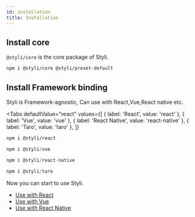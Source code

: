 ```yaml
---
id: installation
title: Installation
---
```



## Install core

`@styli/core` is the core package of Styli.

```bash
npm i @styli/core @styli/preset-default
```

## Install Framework binding

Styli is Framework-agnostic, Can use with React,Vue,React native etc.

<Tabs
  defaultValue="react"
  values={[
    { label: 'React', value: 'react' },
    { label: 'Vue', value: 'vue' },
    { label: 'React Native', value: 'react-native' },
    { label: 'Taro', value: 'taro' },
  ]}
>
  <TabItem value="react">


```bash
npm i @styli/react
```

  </TabItem>
  <TabItem value="vue">


```js
npm i @styli/vue
```

  </TabItem>


  <TabItem value="react-native">


```js
npm i @styli/react-native
```

  </TabItem>


  <TabItem value="taro">


```js
npm i @styli/taro
```

  </TabItem>
</Tabs>


Now you can start to use Styli.

- [Use with React](/docs/use-with-react)
- [Use with Vue](/docs/use-with-vue)
- [Use with React Native](/docs/use-with-rn)
